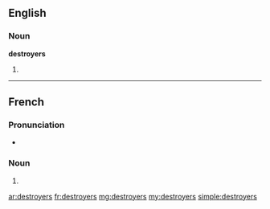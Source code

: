==English==

===Noun===
'''destroyers'''

# {{plural of|[[destroyer]]}}

----

==French==

===Pronunciation===
* {{IPA|/dɛs.tʁɔ.je/|lang=fr}}

===Noun===
{{infl|fr|plural}} {{m|p}}

# {{plural of|[[destroyer]]|lang=fr}}

[[ar:destroyers]]
[[fr:destroyers]]
[[mg:destroyers]]
[[my:destroyers]]
[[simple:destroyers]]